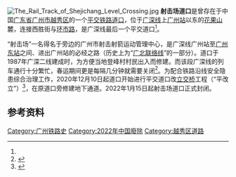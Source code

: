 {{Refimprove|time=2021-02-02T05:38:44+00:00}}
[[File:The_Rail_Track_of_Shejichang_Level_Crossing.jpg|thumb]]
'''射击场道口'''是曾存在于中国[[广东省|广东省]][[广州市|广州市]][[越秀区|越秀区]]的一个[[铁路道口|平交铁路道口]]，位于[[广深铁路|广深线]]上[[广州站|广州站]]以东的[[花果山_(廣州)|花果山]]麓，连接西胜街与[[环市路|环市路]]，是广深线最后一个平交道口<ref name="搜狐"/>。

“射击场”一名得名于旁边的广州市射击射箭运动管理中心，是广深线广州站至[[广州东站|广州东站]]之间、进出广州站的必经之路（历史上为“[[广州铁路枢纽#联络线建设|广北联络线]]”的一部分）。道口于1987年广深二线建成时，为方便当地登峰村村民出入而修建。而该段广深线的列车通行十分繁忙，春运期间更是每隔几分钟就需要关闭<ref name="搜狐">{{cite web |title=春运开始前，这29名铁路人转岗了 |url=https://www.sohu.com/na/441397630_119876 |website=搜狐网 |accessdate=2021-01-05 |archive-date=2021-01-08 |archive-url=https://web.archive.org/web/20210108015422/https://www.sohu.com/na/441397630_119876 |dead-url=no }}</ref>。为配合铁路沿线安全隐患综合治理工作，2020年12月10日起道口开始进行平交道口改[[立交桥|立交桥]]工程（“平改立”）<ref>{{cite news|title=再见！广东省最后一个动车径路道口即将永久关闭|url=http://www.thepaper.cn/newsDetail_forward_10729083|publisher=澎湃新闻|work=广州铁路|date=2021-01-09|accessdate=2022-02-15|archive-date=2022-02-15|archive-url=https://web.archive.org/web/20220215051253/http://www.thepaper.cn/newsDetail_forward_10729083|dead-url=no}}</ref>，在原道口旁修建地下通道。2022年1月15日起射击场道口正式封闭。

{{gallery
|File:Warning Sign, Shejichang Level Crossing.jpg|射击场道口的警示标志
|File:CRH6A-4132 at Shejichang (20180925110445).jpg|广铁CRH6A担当的广深和谐号列车于广州射击场道口
|File:201504 T171 passes Shejichang level crossing.jpg|韶山8型电力机车牵引T171次列车通过广深铁路射击场道口
}}

== 参考资料 ==
{{commonscat|Shejichang level crossing}}
{{reflist}}
[[Category:广州铁路史|Category:广州铁路史]]
[[Category:2022年中国廢除|Category:2022年中国廢除]]
[[Category:越秀区道路|Category:越秀区道路]]